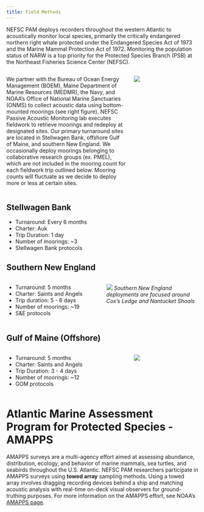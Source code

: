 ```yaml
---
title: Field Methods
---
```



NEFSC PAM deploys recorders throughout the western Atlantic to acoustically monitor local species, primarily the critically endangered northern right whale protected under the Endangered Species Act of 1973 and the Marine Mammal Protection Act of 1972\. Monitoring the population status of NARW is a top priority for the Protected Species Branch (PSB) at the Northeast Fisheries Science Center (NEFSC). 

:::::::::::::: {.columns}
::: {.column width="65%"}

We partner with the Bureau of Ocean Energy Management (BOEM), Maine Department of Marine Resources (MEDMR), the Navy, and NOAA’s Office of National Marine Sanctuaries (ONMS) to collect acoustic data using bottom-mounted moorings (see right figure). NEFSC Passive Acoustic Monitoring lab executes fieldwork to retrieve moorings and redeploy at designated sites. Our primary turnaround sites are located in Stellwagen Bank, offshore Gulf of Maine, and southern New England. We occasionally deploy moorings belonging to collaborative research groups (ex. PMEL), which are not included in the mooring count for each fieldwork trip outlined below. Mooring counts will fluctuate as we decide to deploy more or less at certain sites.

:::
::: {.column width="35%"}

![](/content/FieldMethods/images/Fig.1.jpg)

:::
::::::::::::::


## Stellwagen Bank 

- Turnaround: Every 6 months  
- Charter: Auk   
- Trip Duration: 1 day  
- Number of moorings: \~3
- Stellwagen Bank protocols

## Southern New England

:::::::::::::: {.columns}
::: {.column width="50%"}

- Turnaround: 5 months  
- Charter: Saints and Angels  
- Trip duration: 5 \- 6 days  
- Number of moorings: \~19
- S&E protocols

:::
::: {.column width="50%"}

![](/content/FieldMethods/images/Fig.2.jpg)
*Southern New England deployments are focused around Cox’s Ledge and Nantucket Shoals*

:::
::::::::::::::

## Gulf of Maine (Offshore)

:::::::::::::: {.columns}
::: {.column width="65%"}

- Turnaround: 5 months  
- Charter: Saints and Angels  
- Trip Duration: 3 \- 4 days  
- Number of moorings: \~12
- GOM protocols

:::
::: {.column width="35%"}

![](/content/FieldMethods/images/Fig.3.jpg)

:::
::::::::::::::

# Atlantic Marine Assessment Program for Protected Species \- AMAPPS 

AMAPPS surveys are a multi-agency effort aimed at assessing abundance, distribution, ecology, and behavior of marine mammals, sea turtles, and seabirds throughout the U.S. Atlantic. NEFSC PAM researchers participate in AMAPPS surveys using **towed array** sampling methods. Using a towed array involves dragging recording devices behind a ship and matching acoustic analysis with real-time on-deck visual observers for ground-truthing purposes. For more information on the AMAPPS effort, see NOAA’s [AMAPPS page](https://www.fisheries.noaa.gov/new-england-mid-atlantic/population-assessments/atlantic-marine-assessment-program-protected). 
